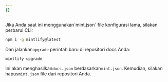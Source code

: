 ```yaml
---
{}
---
```


<Note>
  Jika Anda saat ini menggunakan`mint.json` file konfigurasi lama, silakan perbarui CLI:

  ```sh
  npm i -g mintlify@latest
  ```

  Dan jalankan`upgrade` perintah baru di repositori docs Anda:

  ```sh
  mintlify upgrade
  ```

  Ini akan menghasilkan`docs.json` berdasarkan`mint.json`. Kemudian, silakan hapus`mint.json` file dari repositori Anda.
</Note>
